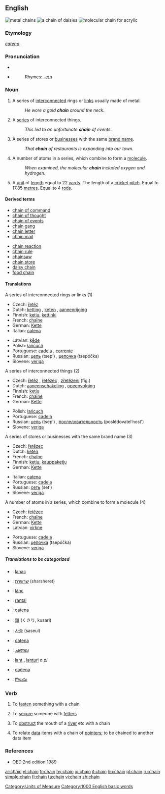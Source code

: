 {{wikipedia}}
==English==
[[Image:Chain.agr.jpg|thumb|right|metal chains]]
[[Image:Daisy_chain.JPG|thumb|right|a chain of daisies]]
[[Image:PMMA-chain.png|thumb|right|molecular chain for acrylic]]
===Etymology===
{{L.}} ''[[catena]]''.

===Pronunciation===
*{{IPA|/'ʧe:jn/}}
*{{audio|en-us-chain.ogg|Audio (US)}}
*:Rhymes: [[Rhymes:English:-eɪn|-eɪn]]

===Noun===
{{en-noun}}

# A series of [[interconnected]] rings or [[link]]s usually made of metal.
#: ''He wore a gold '''chain''' around the neck''.
# A [[series]] of interconnected things.
#: ''This led to an unfortunate '''chain''' of events''.
# A series of stores or [[business]]es with the same [[brand name]].
#: ''That '''chain''' of restaurants is expanding into our town''.
# A number of atoms in a series, which combine to form a [[molecule]].
#: ''When examined, the molecular '''chain''' included oxygen and hydrogen''.
# A [[unit]] of [[length]] equal to 22 [[yard]]s. The length of a [[cricket]] [[pitch]]. Equal to 17.85 [[metre]]s. Equal to 4 [[rod]]s.


====Derived terms====
{{top2}}
*[[chain of command]]
*[[chain of thought]]
*[[chain of events]]
*[[chain gang]]
*[[chain letter]]
*[[chain mail]]
{{mid2}}
*[[chain reaction]]
*[[chain rule]]
*[[chainsaw]]
*[[chain store]]
*[[daisy chain]]
*[[food chain]]
{{bottom}}

====Translations====
;A series of interconnected rings or links (1)
{{top}}
*Czech: [[řetěz]] {{m}}
*Dutch: [[ketting]] {{f}}, [[keten]] {{f}}, [[aaneenrijging]] {{f}}
*Finnish: [[ketju]], [[kettinki]]
*French: [[chaîne]] {{f}}
*German: [[Kette]] {{f}}
*Italian: [[catena#Italian|catena]] {{f}}
{{mid}}
*Latvian: [[ķēde]] {{f}}
*Polish: [[łańcuch]] {{m}}
*Portuguese: [[cadeia]] {{f}}, [[corrente]] {{f}}
*Russian: [[цепь]] (tsep’) {{f}}, [[цепочка]] (tsepóčka) {{f}}
*Slovene: [[veriga]] {{f}}
{{bottom}}

;A series of interconnected things (2)
{{top}}
*Czech: [[řetěz]] {{m}}, [[řetězec]] {{m}}, [[zřetězení]] {{n}} (fig.)
*Dutch: [[aaneenschakeling]] {{f}}, [[opeenvolging]] {{f}}
*Finnish: [[ketju]]
*French: [[chaîne]] {{f}}
*German: [[Kette]] {{f}}
{{mid}}
*Polish: [[łańcuch]] {{m}}
*Portuguese: [[cadeia]] {{f}}
*Russian: [[цепь]] (tsep’) {{f}}, [[последовательность]] (poslédovatel’nost’) {{f}}
*Slovene: [[veriga]] {{f}}
{{bottom}}

;A series of stores or businesses with the same brand name (3)
{{top}}
*Czech: [[řetězec]] {{m}}
*Dutch: [[keten]] {{f}}
*French: [[chaîne]] {{f}}
*Finnish: [[ketju]], [[kauppaketju]]
*German: [[Kette]] {{f}}
{{mid}}
*Italian: [[catena#Italian|catena]] {{f}}
*Portuguese: [[cadeia]] {{f}}
*Russian: [[сеть]] (set’) {{f}}
*Slovene: [[veriga]] {{f}}
{{bottom}}

;A number of atoms in a series, which combine to form a molecule (4)
{{top}}
*Czech: [[řetězec]] {{m}}
*French: [[chaîne]] {{f}}
*German: [[Kette]] {{f}}
*Latvian: [[virkne]] {{f}}
{{mid}}
*Portuguese: [[cadeia]] {{f}}
*Russian: [[цепочка]] (tsepóčka) {{f}}
*Slovene: [[veriga]] {{f}}
{{bottom}}

=====Translations to be categorized=====
{{checktrans}}
{{top}}
*{{ttbc|Croatian}}: [[lanac]] {{m}}
*{{ttbc|Hebrew}}: [[שרשרת]] (sharsheret) {{f}}
*{{ttbc|Hungarian}}: [[lánc]]
*{{ttbc|Indonesian}}: [[rantai]]
*{{ttbc|Interlingua}}: [[catena]]
*{{ttbc|Japanese}}: [[鎖]] (くさり, kusari)
{{mid}}
*{{ttbc|Korean}}: [[사슬]] (saseul)
*{{ttbc|Latin}}: [[catena#Latin|catena]] {{f}}
*{{ttbc|Malayalam}}: [[ചങ്ങല]]
*{{ttbc|Romanian}}: [[lanţ]] {{n}}, [[lanţuri]] ''n pl''
*{{ttbc|Spanish}}: [[cadena]] {{f}}
*{{ttbc|Telugu}}: [[గొలుసు]]
{{bottom}}

===Verb===
{{en-verb}}

#{{transitive}} To [[fasten]] something with a chain
#{{transitive}} To [[secure]] someone with [[fetter]]s
#{{transitive}} To [[obstruct]] the mouth of a [[river]] etc with a chain
#{{computing}} To relate [[data]] items with a chain of [[pointer]]s; to be chained to another data item

===References===
{{R:Century 1911}}
{{R:Webster 1913}}
*OED 2nd edition 1989

[[Category:Units of Measure]]
[[Category:1000 English basic words]]

[[ar:chain]]
[[el:chain]]
[[fr:chain]]
[[hy:chain]]
[[io:chain]]
[[it:chain]]
[[hu:chain]]
[[pl:chain]]
[[ru:chain]]
[[simple:chain]]
[[fi:chain]]
[[ta:chain]]
[[vi:chain]]
[[zh:chain]]